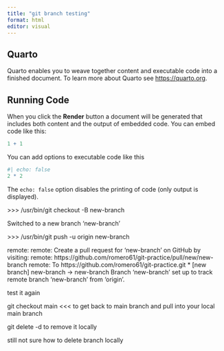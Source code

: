 ```yaml
---
title: "git branch testing"
format: html
editor: visual
---
```


## Quarto

Quarto enables you to weave together content and executable code into a finished document. To learn more about Quarto see <https://quarto.org>.

## Running Code

When you click the **Render** button a document will be generated that includes both content and the output of embedded code. You can embed code like this:

```r
1 + 1
```

You can add options to executable code like this

```r
#| echo: false
2 * 2
```

The `echo: false` option disables the printing of code (only output is displayed).

\>\>\> /usr/bin/git checkout -B new-branch

Switched to a new branch 'new-branch'

\>\>\> /usr/bin/git push -u origin new-branch

remote: 
remote: Create a pull request for 'new-branch' on GitHub by visiting: 
remote: https://github.com/romero61/git-practice/pull/new/new-branch 
remote: 
To https://github.com/romero61/git-practice.git
 \* \[new branch\] new-branch -\> new-branch
Branch 'new-branch' set up to track remote branch 'new-branch' from 'origin'.

test it again

git checkout main \<\<\< to get back to main branch and pull into your local main branch

git delete -d to remove it locally

still not sure how to delete branch locally
